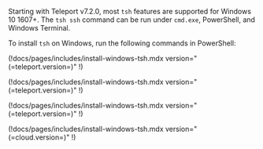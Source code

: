 Starting with Teleport v7.2.0, most `tsh` features are supported for Windows 10
1607+. The `tsh ssh` command can be run under `cmd.exe`, PowerShell, and Windows
Terminal.

To install `tsh` on Windows, run the following commands in PowerShell:

<Tabs dropdownView dropdownCaption="Teleport Edition">
<TabItem label="Teleport Community Edition" scope="oss">

  (!docs/pages/includes/install-windows-tsh.mdx version="(=teleport.version=)" !)
 
</TabItem>
<TabItem label="Teleport Team" scope="team">

  (!docs/pages/includes/install-windows-tsh.mdx version="(=teleport.version=)" !)
 
</TabItem>
<TabItem label="Teleport Enterprise" scope="enterprise">

  (!docs/pages/includes/install-windows-tsh.mdx version="(=teleport.version=)" !)
 
</TabItem>

<TabItem  label="Teleport Enterprise Cloud" scope="cloud">
 
  (!docs/pages/includes/install-windows-tsh.mdx version="(=cloud.version=)" !)
 
</TabItem>
</Tabs>
